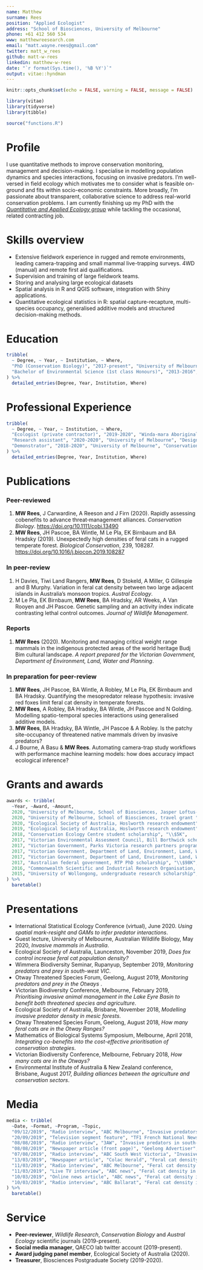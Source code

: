 ```yaml
---
name: Matthew
surname: Rees
position: "Applied Ecologist"
address: "School of Biosciences, University of Melbourne"
phone: +61 412 560 534
www: matthewreesearch.com
email: "matt.wayne.rees@gmail.com"
twitter: matt_w_rees
github: matt-w-rees
linkedin: matthew-w-rees
date: "`r format(Sys.time(), '%B %Y')`"
output: vitae::hyndman
---
```


```r

knitr::opts_chunk$set(echo = FALSE, warning = FALSE, message = FALSE)

library(vitae)
library(tidyverse)
library(tibble)

source("functions.R")

```


# Profile
I use quantitative methods to improve conservation monitoring, management and decision-making. I specialise in modelling population dynamics and species interactions, focusing on invasive predators. I'm well-versed in field ecology which motivates me to consider what is feasible on-ground and fits within socio-economic constraints. More broadly, I'm passionate about transparent, collaborative science to address real-world conservation problems. I am currently finishing up my PhD with the [*Quantitative and Applied Ecology group*](https://qaeco.com){target="_blank"} while tackling the occasional, related contracting job.

# Skills overview
* Extensive fieldwork experience in rugged and remote environments, leading camera-trapping and small mammal live-trapping surveys. 4WD (manual) and remote first aid qualifications. 
* Supervision and training of large fieldwork teams.
* Storing and analysing large ecological datasets 
* Spatial analysis in R and QGIS software, integration with Shiny applications.
* Quantitative ecological statistics in R: spatial capture-recapture, multi-species occupancy, generalised additive models and structured decision-making methods.

# Education

```r

tribble(
  ~ Degree, ~ Year, ~ Institution, ~ Where, 
  "PhD (Conservation Biology)", "2017-present", "University of Melbourne", "Interactions between invasive predators and native prey", 
  "Bachelor of Environmental Science (1st class Honours)", "2013-2016", "Queensland University of Technology", "Prioritising invasive animal management in the Lake Eyre Basin, Australia",
) %>% 
  detailed_entries(Degree, Year, Institution, Where)

```



# Professional Experience

```r

tribble(
  ~ Degree, ~ Year, ~ Institution, ~ Where, 
  "Ecologist (private contractor)", "2019-2020", "Winda-mara Aboriginal Corporation, Treetec", "Training Indigenous rangers in fauna monitoring protocols and grant writing",
  "Research assistant", "2020-2020", "University of Melbourne", "Designing fox density field surveys",
  "Demonstrator", "2018-2020", "University of Melbourne", "Conservation Biology, Environmental Risk Assessment subjects",
) %>% 
  detailed_entries(Degree, Year, Institution, Where)

```



# Publications
### Peer-reviewed
1.  **MW Rees**, J Carwardine, A Reeson and J Firn (2020). Rapidly assessing cobenefits to advance threat‐management alliances. *Conservation Biology*. [https://doi.org/10.1111/cobi.13490](https://doi.org/10.1111/cobi.13490)
2. **MW Rees**, JH Pascoe, BA Wintle, M Le Pla, EK Birnbaum and BA Hradsky (2019). Unexpectedly high densities of feral cats in a rugged temperate forest. *Biological Conservation*, 239, 108287. [https://doi.org/10.1016/j.biocon.2019.108287](https://doi.org/10.1016/j.biocon.2019.108287)

### In peer-review
1.  H Davies, Tiwi Land Rangers, **MW Rees**, D Stokeld, A Miller, G Gillespie and B Murphy. Variation in feral cat density between two large adjacent islands in Australia’s monsoon tropics. *Austral Ecology*.
2. M Le Pla, EK Birnbaum, **MW Rees**, BA Hradsky, AR Weeks, A Van Rooyen and JH Pascoe. Genetic sampling and an activity index indicate contrasting lethal control outcomes. *Journal of Wildlife Management*.

### Reports
1.  **MW Rees** (2020). Monitoring and managing critical weight range mammals in the indigenous protected areas of the world heritage Budj Bim cultural landscape. *A report prepared for the Victorian Government, Department of Environment, Land, Water and Planning*.

\newpage

### In preparation for peer-review
1.  **MW Rees**, JH Pascoe, BA Wintle, A Robley, M Le Pla, EK Birnbaum and BA Hradsky. Quantifying the mesopredator release hypothesis: invasive red foxes limit feral cat density in temperate forests.
2.  **MW Rees**, A Robley, BA Hradsky, BA Wintle, JH Pascoe and N Golding. Modelling spatio-temporal species interactions using generalised additive models. 
3.  **MW Rees**, BA Hradsky, BA Wintle, JH Pascoe & A Robley. Is the patchy site-occupancy of threatened native mammals driven by invasive predators?
4.  J Bourne, A Basu & **MW Rees**. Automating camera-trap study workflows with performance machine learning models: how does accuracy impact ecological inference?


# Grants and awards

```r

awards <- tribble(
  ~Year, ~Award, ~Amount,
  2020, "University of Melbourne, School of Biosciences, Jasper Loftus-Hills award", "\\$2.25K",
  2020, "University of Melbourne, School of Biosciences, travel grant ", "\\$2K",
  2020, "Ecological Society of Australia, Hoslworth research endowment", "\\$7.5K",
  2019, "Ecological Society of Australia, Hoslworth research endowment", "\\$6.75K",
  2018, "Conservation Ecology Centre student scholarship", "\\$5K",
  2017, "Victorian Environmental Assesment Council, Bill Borthwick scholarship", "\\$2K",
  2017, "Victorian Government, Parks Victoria research partners program (co-investigator)", "\\$20K",
  2017, "Victorian Government, Department of Land, Environment, Land, Water and Planning research grant", "\\$15K",
  2017, "Victorian Government, Department of Land, Environment, Land, Water and Planning, PhD top-up scholarship", "\\$15K",
  2017, "Australian federal government, RTP PhD scholarship", "\\$98K",
  2016, "Commonwealth Scientific and Industrial Research Organisation, honours top-up scholarship", "\\$10K",
  2015, "University of Wollongong, undergraduate research scholarship", "\\$7.2K"
) %>%
  baretable()
```


# Presentations
* International Statistical Ecology Conference (virtual), June 2020. *Using spatial mark-resight and GAMs to infer predator interactions*.
* Guest lecture, University of Melbourne, Australian Wildlife Biology, May 2020, *Invasive mammals in Australia*.
* Ecological Society of Australia, Launceston, November 2019, *Does fox control increase feral cat population density?*
* Wimmera Biodiversity Seminar, Rupanyup, September 2019, *Monitoring predators and prey in south-west VIC*.
* Otway Threatened Species Forum, Geelong, August 2019, *Monitoring predators and prey in the Otways *.
* Victorian Biodiversity Conference, Melbourne, February 2019, *Prioritising invasive animal management in the Lake Eyre Basin to benefit both threatened species and agriculture*.
* Ecological Society of Australia, Brisbane, November 2018, *Modelling invasive predator density in mesic forests*.
* Otway Threatened Species Forum, Geelong, August 2018, *How many feral cats are in the Otway Ranges?*
* Mathematics of Biological Systems Symposium, Melbourne, April 2018, *Integrating co-benefits into the cost-effective prioritisation of conservation strategies*.
* Victorian Biodiversity Conference, Melbourne, February 2018, *How many cats are in the Otways?*
* Environmental Institute of Australia & New Zealand conference, Brisbane, August 2017, *Building alliances between the agriculture and conservation sectors*.


# Media
```r

media <- tribble(
  ~Date, ~Format, ~Program, ~Topic,
  "09/12/2019", "Radio interview", "ABC Melbourne", "Invasive predators interactions",
  "20/09/2019", "Television segment feature", "TF1 French National News", "Invasive animals in Australia",
  "08/08/2019", "Radio interview", "3AW", "Invasive predators in south-west VIC",
  "08/08/2019", "Newspaper article (front page)", "Geelong Advertiser", "Invasive predators in south-west VIC",
  "07/08/2019", "Radio interview", "ABC South West Victoria", "Invasive predators in south-west VIC",
  "13/03/2019", "Newspaper article", "Colac Herald", "Feral cat density in the Otway Ranges",
  "11/03/2019", "Radio interview", "ABC Melbourne", "Feral cat density in the Otway Ranges",
  "11/03/2019", "Live TV interview", "ABC news", "Feral cat density in the Otway Ranges",
  "10/03/2019", "Online news article", "ABC news", "Feral cat density in the Otway Ranges",
  "10/03/2019", "Radio interview", "ABC Ballarat", "Feral cat density in the Otway Ranges",
) %>%
  baretable()

```

# Service
* **Peer-reviewer**, *Wildlife Research*, *Conservation Biology* and *Austral Ecology* scientific journals (2019-present).
* **Social media manager**, QAECO lab twitter account (2019-present).
* **Award judging panel member**, Ecological Society of Australia (2020).
* **Treasurer**, Biosciences Postgraduate Society (2019-2020).
